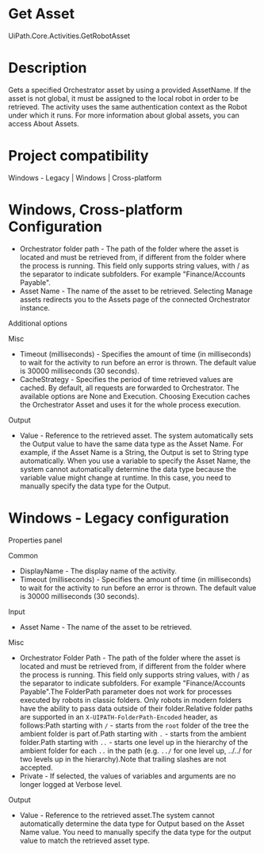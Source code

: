 ﻿# Get Asset

UiPath.Core.Activities.GetRobotAsset

# Description

Gets a specified Orchestrator asset by using a provided AssetName. If the asset is not global, it must be assigned to the local robot in order to be retrieved. The activity uses the same authentication context as the Robot under which it runs. For more information about global assets, you can access About Assets.

# Project compatibility

Windows - Legacy | Windows | Cross-platform

# Windows, Cross-platform Configuration

* Orchestrator folder path - The path of the folder where the asset is located and must be retrieved from, if different from the folder where the process is running. This field only supports string values, with / as the separator to indicate subfolders. For example "Finance/Accounts Payable".
* Asset Name - The name of the asset to be retrieved. Selecting Manage assets redirects you to the Assets page of the connected Orchestrator instance.





Additional options

Misc

* Timeout (milliseconds) - Specifies the amount of time (in milliseconds) to wait for the activity to run before an error is thrown. The default value is 30000 milliseconds (30 seconds).
* CacheStrategy - Specifies the period of time retrieved values are cached. By default, all requests are forwarded to Orchestrator. The available options are None and Execution. Choosing Execution caches the Orchestrator Asset and uses it for the whole process execution.

Output

* Value - Reference to the retrieved asset. The system automatically sets the Output value to have the same data type as the Asset Name. For example, if the Asset Name is a String, the Output is set to String type automatically. When you use a variable to specify the Asset Name, the system cannot automatically determine the data type because the variable value might change at runtime. In this case, you need to manually specify the data type for the Output.

# Windows - Legacy configuration

Properties panel

Common

* DisplayName - The display name of the activity.
* Timeout (milliseconds) - Specifies the amount of time (in milliseconds) to wait for the activity to run before an error is thrown. The default value is 30000 milliseconds (30 seconds).

Input

* Asset Name - The name of the asset to be retrieved.

Misc

* Orchestrator Folder Path - The path of the folder where the asset is located and must be retrieved from, if different from the folder where the process is running. This field only supports string values, with / as the separator to indicate subfolders. For example "Finance/Accounts Payable".The FolderPath parameter does not work for processes executed by robots in classic folders. Only robots in modern folders have the ability to pass data outside of their folder.Relative folder paths are supported in an `X-UIPATH-FolderPath-Encoded` header, as follows:Path starting with `/` - starts from the `root` folder of the tree the ambient folder is part of.Path starting with `.` - starts from the ambient folder.Path starting with `..` - starts one level up in the hierarchy of the ambient folder for each `..` in the path (e.g. `../` for one level up, ../../ for two levels up in the hierarchy).Note that trailing slashes are not accepted.
* Private - If selected, the values of variables and arguments are no longer logged at Verbose level.

Output

* Value - Reference to the retrieved asset.The system cannot automatically determine the data type for Output based on the Asset Name value. You need to manually specify the data type for the output value to match the retrieved asset type.

